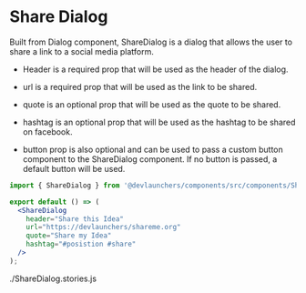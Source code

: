 

# Share Dialog

Built from Dialog component, ShareDialog is a dialog that allows the user to share a link to a social media platform.

- Header is a required prop that will be used as the header of the dialog.

- url is a required prop that will be used as the link to be shared.

- quote is an optional prop that will be used as the quote to be shared.

- hashtag is an optional prop that will be used as the hashtag to be shared on facebook.

- button prop is also optional and can be used to pass a custom button component to the ShareDialog component. If no button is passed, a default button will be used.

<Meta of={ShareDialogStories} />

<Description of={ShareDialogStories} />

<Primary />

```jsx
import { ShareDialog } from '@devlaunchers/components/src/components/ShareDialog';

export default () => (
  <ShareDialog
    header="Share this Idea"
    url="https://devlaunchers/shareme.org"
    quote="Share my Idea"
    hashtag="#posistion #share"
  />
);
```

<Stories />
./ShareDialog.stories.js
